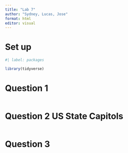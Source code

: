 ```yaml
---
title: "Lab 7"
author: "Sydney, Lucas, Jose"
format: html
editor: visual
---
```



# Set up 
```r
#| label: packages

library(tidyverse)
```

# Question 1
```r



```


# Question 2 US State Capitols 
```r



```



# Question 3 
```r



```